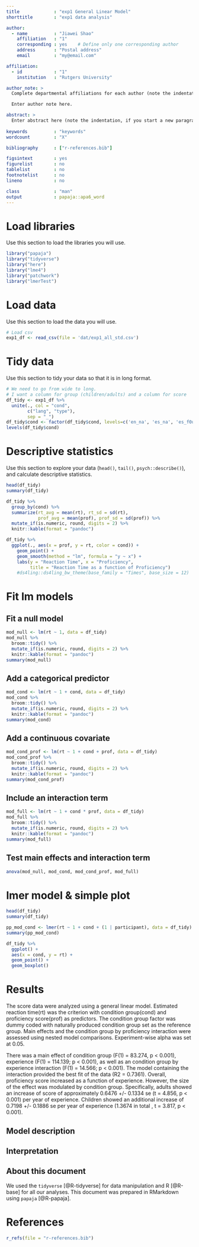 ```yaml
---
title             : "exp1 General Linear Model"
shorttitle        : "exp1 data analysis"

author: 
  - name          : "Jiawei Shao"
    affiliation   : "1"
    corresponding : yes    # Define only one corresponding author
    address       : "Postal address"
    email         : "my@email.com"

affiliation:
  - id            : "1"
    institution   : "Rutgers University"

author_note: >
  Complete departmental affiliations for each author (note the indentation, if you start a new paragraph).

  Enter author note here.

abstract: >
  Enter abstract here (note the indentation, if you start a new paragraph).
  
keywords          : "keywords"
wordcount         : "X"

bibliography      : ["r-references.bib"]

figsintext        : yes
figurelist        : no
tablelist         : no
footnotelist      : no
lineno            : no

class             : "man"
output            : papaja::apa6_word
---
```



# Load libraries

Use this section to load the libraries you will use. 

```r
library("papaja")
library("tidyverse")
library("here")
library("lme4")
library("patchwork")
library("lmerTest")
```


# Load data

Use this section to load the data you will use. 

```r

# Load csv
exp1_df <- read_csv(file = 'dat/exp1_all_std.csv')

```


# Tidy data

Use this section to tidy your data so that it is in long format. 

```r
# We need to go from wide to long. 
# I want a column for group (children/adults) and a column for score
df_tidy <- exp1_df %>% 
  unite(., col = "cond", 
        c("lang", "type"),
        sep = "_")
df_tidy$cond <- factor(df_tidy$cond, levels=c('en_na', 'es_na', 'es_f0u', 'es_f0c'))
levels(df_tidy$cond)

```


# Descriptive statistics

Use this section to explore your data (`head()`, `tail()`, `psych::describe()`), 
and calculate descriptive statistics.

```r
head(df_tidy)
summary(df_tidy)

df_tidy %>% 
  group_by(cond) %>% 
  summarize(rt_avg = mean(rt), rt_sd = sd(rt), 
            prof_avg = mean(prof), prof_sd = sd(prof)) %>% 
  mutate_if(is.numeric, round, digits = 2) %>% 
  knitr::kable(format = "pandoc")

df_tidy %>% 
  ggplot(., aes(x = prof, y = rt, color = cond)) + 
    geom_point() + 
    geom_smooth(method = "lm", formula = "y ~ x") + 
    labs(y = "Reaction Time", x = "Proficiency", 
         title = "Reaction Time as a function of Proficiency")  
    #ds4ling::ds4ling_bw_theme(base_family = "Times", base_size = 12)

```



```{=openxml}
<w:p>
  <w:r>
    <w:br w:type="page"/>
  </w:r>
</w:p>
```

# Fit lm models

## Fit a null model

```r
mod_null <- lm(rt ~ 1, data = df_tidy)
mod_null %>% 
  broom::tidy() %>% 
  mutate_if(is.numeric, round, digits = 2) %>% 
  knitr::kable(format = "pandoc")
summary(mod_null)

```

```{=openxml}
<w:p>
  <w:r>
    <w:br w:type="page"/>
  </w:r>
</w:p>
```

## Add a categorical predictor

```r
mod_cond <- lm(rt ~ 1 + cond, data = df_tidy)
mod_cond %>% 
  broom::tidy() %>% 
  mutate_if(is.numeric, round, digits = 2) %>% 
  knitr::kable(format = "pandoc")
summary(mod_cond)

```

```{=openxml}
<w:p>
  <w:r>
    <w:br w:type="page"/>
  </w:r>
</w:p>
```

## Add a continuous covariate

```r
mod_cond_prof <- lm(rt ~ 1 + cond + prof, data = df_tidy)
mod_cond_prof %>% 
  broom::tidy() %>% 
  mutate_if(is.numeric, round, digits = 2) %>% 
  knitr::kable(format = "pandoc")
summary(mod_cond_prof)

```

```{=openxml}
<w:p>
  <w:r>
    <w:br w:type="page"/>
  </w:r>
</w:p>
```

## Include an interaction term

```r
mod_full <- lm(rt ~ 1 + cond * prof, data = df_tidy)
mod_full %>% 
  broom::tidy() %>% 
  mutate_if(is.numeric, round, digits = 2) %>% 
  knitr::kable(format = "pandoc")
summary(mod_full)

```

## Test main effects and interaction term

```r
anova(mod_null, mod_cond, mod_cond_prof, mod_full) 
```


# lmer model & simple plot

```r
head(df_tidy)
summary(df_tidy)

pp_mod_cond <- lmer(rt ~ 1 + cond + (1 | participant), data = df_tidy)
summary(pp_mod_cond)

df_tidy %>%
  ggplot() +
  aes(x = cond, y = rt) +
  geom_point() +
  geom_boxplot()


```


# Results
The score data were analyzed using a general linear model. Estimated reaction time(rt) was the criterion with condition group(cond) and proficiency score(prof) as predictors. The condition group factor was dummy coded with naturally produced condition group set as the reference group. Main effects and the condition group by proficiency interaction were assessed using nested model comparisons. Experiment-wise alpha was set at 0.05.

There was a main effect of condition group (F(1) = 83.274, p < 0.001), experience (F(1) = 114.139; p < 0.001), as well as an condition group by experience interaction (F(1) = 14.566; p < 0.001). The model containing the interaction provided the best fit of the data (R2 = 0.7361). Overall, proficiency score increased as a function of experience. However, the size of the effect was modulated by condition group. Specifically, adults showed an increase of score of approximately 0.6476  +/- 0.1334 se (t = 4.856, p < 0.001) per year of experience. Children showed an additional increase of 0.7198  +/- 0.1886 se per year of experience (1.3674 in total , t = 3.817, p < 0.001).




## Model description



## Interpretation


<!--
you can check out `easystats::report()` if you want, but don't rely on it. 
https://github.com/easystats/report
-->





```{=openxml}
<w:p>
  <w:r>
    <w:br w:type="page"/>
  </w:r>
</w:p>
```

## About this document

We used the `tidyverse` [@R-tidyverse] for data manipulation and R [@R-base] for all our analyses. 
This document was prepared in RMarkdown using `papaja` [@R-papaja]. 


\newpage

# References
```r
r_refs(file = "r-references.bib")
```

\setlength{\parindent}{-0.5in}
\setlength{\leftskip}{0.5in}
